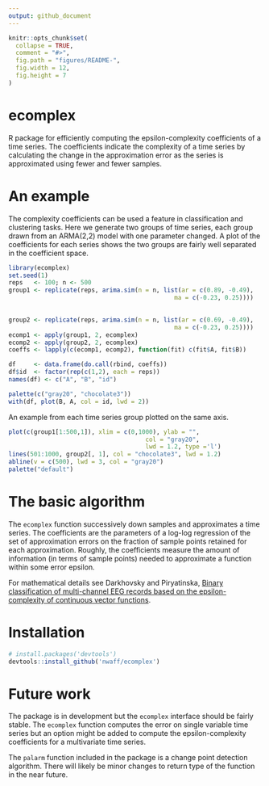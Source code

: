 ```yaml
---
output: github_document
---
```


<!-- README.md is generated from README.Rmd. Please edit that file -->

```r
knitr::opts_chunk$set(
  collapse = TRUE,
  comment = "#>",
  fig.path = "figures/README-", 
  fig.width = 12, 
  fig.height = 7
)
```

# ecomplex

R package for efficiently computing the epsilon-complexity coefficients of a time series. The coefficients indicate the complexity of a time series by calculating the change in the approximation error as the series is approximated using fewer and fewer samples.

# An example 

The complexity coefficients can be used a feature in classification and clustering tasks. Here we generate two groups of time series, each group drawn from an ARMA(2,2) model with one parameter changed. A plot of the coefficients for each series shows the two groups are fairly well separated in the coefficient space.
```r
library(ecomplex)
set.seed(1)
reps   <- 100; n <- 500
group1 <- replicate(reps, arima.sim(n = n, list(ar = c(0.89, -0.49), 
                                              ma = c(-0.23, 0.25))))
         

group2 <- replicate(reps, arima.sim(n = n, list(ar = c(0.69, -0.49),
                                              ma = c(-0.23, 0.25))))
ecomp1 <- apply(group1, 2, ecomplex)
ecomp2 <- apply(group2, 2, ecomplex)
coeffs <- lapply(c(ecomp1, ecomp2), function(fit) c(fit$A, fit$B))

df     <- data.frame(do.call(rbind, coeffs))
df$id  <- factor(rep(c(1,2), each = reps))
names(df) <- c("A", "B", "id")

palette(c("gray20", "chocolate3"))
with(df, plot(B, A, col = id, lwd = 2))
``` 

An example from each time series group plotted on the same 
axis. 

```r
plot(c(group1[1:500,1]), xlim = c(0,1000), ylab = "", 
                                      col = "gray20", 
                                      lwd = 1.2, type ='l')
lines(501:1000, group2[, 1], col = "chocolate3", lwd = 1.2)
abline(v = c(500), lwd = 3, col = "gray20")
palette("default")

```

# The basic algorithm

The `ecomplex` function successively down samples and approximates a time series. The coefficients are the parameters of a log-log regression of the set of approximation errors on the fraction of sample points retained for each approximation. Roughly, the coefficients measure the amount of information (in terms of sample points) needed to approximate a function within some error epsilon.

For mathematical details see Darkhovsky and Piryatinska, [Binary classification of multi-channel EEG records based on the epsilon-complexity of continuous vector functions](https://arxiv.org/pdf/1610.01633.pdf).

# Installation

```r
# install.packages('devtools')
devtools::install_github('nwaff/ecomplex')
```
# Future work 

The package is in development but the `ecomplex` interface should be fairly stable. The `ecomplex` function computes the error on single variable time series but an option might be added to compute the epsilon-complexity coefficients for a multivariate time series.  

The `palarm` function included in the package is a change point detection algorithm. There will likely be minor changes to return 
type of the function in the near future.